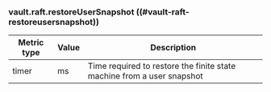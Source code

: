 ### vault.raft.restoreUserSnapshot ((#vault-raft-restoreusersnapshot))

Metric type | Value | Description
----------- | ----- | -----------
timer       | ms    | Time required to restore the finite state machine from a user snapshot